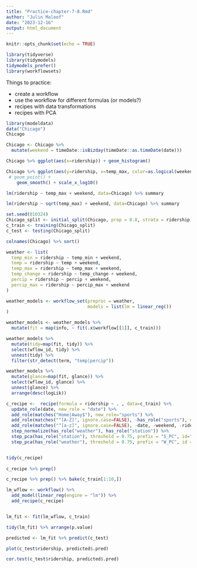 ```yaml
---
title: "Practice-chapter-7-8.Rmd"
author: "Julin Maloof"
date: "2023-12-16"
output: html_document
---
```


```r
knitr::opts_chunk$set(echo = TRUE)
```

```r
library(tidyverse)
library(tidymodels)
tidymodels_prefer()
library(workflowsets)
```

Things to practice:

* create a workflow
* use the workflow for different formulas (or models?)
* recipes with data transformations 
* recipes with PCA

```r
library(modeldata)
data("Chicago")
Chicago
```

```r
Chicago <- Chicago %>%
  mutate(weekend = timeDate::isBizday(timeDate::as.timeDate(date)))
```

```r
Chicago %>% ggplot(aes(x=ridership)) + geom_histogram()
```



```r
Chicago %>% ggplot(aes(y=ridership, x=temp_max, color=as.logical(weekend))) +
 # geom_point() +
    geom_smooth() + scale_x_log10()
```

```r
lm(ridership ~ temp_max + weekend, data=Chicago) %>% summary
```

```r
lm(ridership ~ sqrt(temp_max) + weekend, data=Chicago) %>% summary
```

```r
set.seed(010324)
Chicago_split <- initial_split(Chicago, prop = 0.8, strata = ridership)
c_train <- training(Chicago_split)
c_test <- testing(Chicago_split)
```

```r
colnames(Chicago) %>% sort()
```

```r
weather <- list(
  temp_min = ridership ~ temp_min + weekend,
  temp = ridership ~ temp + weekend,
  temp_max = ridership ~ temp_max + weekend,
  temp_change = ridership ~ temp_change + weekend,
  percip = ridership ~ percip + weekend,
  percip_max = ridership ~ percip_max + weekend
)
```


```r
weather_models <- workflow_set(preproc = weather,
                               models = list(lm = linear_reg())
)

weather_models <- weather_models %>%
  mutate(fit = map(info, ~ fit(.x$workflow[[1]], c_train)))
```

```r
weather_models %>%
  mutate(tidy=map(fit, tidy)) %>%
  select(wflow_id, tidy) %>%
  unnest(tidy) %>%
  filter(str_detect(term, "temp|percip"))
```
```r
weather_models %>%
  mutate(glance=map(fit, glance)) %>%
  select(wflow_id, glance) %>%
  unnest(glance) %>% 
  arrange(desc(logLik))
```

```r
c_recipe <-  recipe(formula = ridership ~ . , data=c_train) %>%
  update_role(date, new_role = "date") %>%
  add_role(matches("Home|Away$"), new_role="sports") %>%
  add_role(matches("^[A-Z]", ignore.case=FALSE), -has_role("sports"), new_role="station") %>%
  add_role(matches("^[a-z]", ignore.case=FALSE), -date, -weekend, -ridership, new_role="weather") %>%
  step_normalize(has_role("weather"), has_role("station")) %>%
  step_pca(has_role("station"), threshold = 0.75, prefix = "S_PC", id="station_pca")  %>%
  step_pca(has_role("weather"), threshold = 0.75, prefix = "W_PC", id = "weather_pca") 


tidy(c_recipe)
  
c_recipe %>% prep()

c_recipe %>% prep() %>% bake(c_train[1:10,])
```

```r
lm_wflow <- workflow() %>%
  add_model(linear_reg(engine = "lm")) %>%
  add_recipe(c_recipe) 


lm_fit <- fit(lm_wflow, c_train)

tidy(lm_fit) %>% arrange(p.value)
```

```r
predicted <- lm_fit %>% predict(c_test)

plot(c_test$ridership, predicted$.pred)

cor.test(c_test$ridership, predicted$.pred)
```

